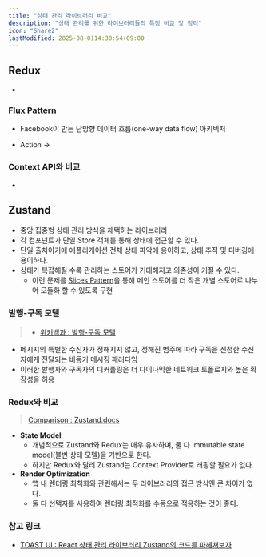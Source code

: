 ```yaml
---
title: "상태 관리 라이브러리 비교"
description: "상태 관리를 위한 라이브러리들의 특징 비교 및 정리"
icon: "Share2"
lastModified: 2025-08-0114:30:54+09:00
---
```


## Redux

-

### Flux Pattern

- Facebook이 만든 단방향 데이터 흐름(one-way data flow) 아키텍처

<Mermaid
  chart="flowchart LR
  View -->|dispatch| Action
  Action --> Dispatcher
  Dispatcher --> Store
  Store -->|emit change| View"
/>

- Action →

### Context API와 비교

-

## Zustand

- 중앙 집중형 상태 관리 방식을 채택하는 라이브러리
- 각 컴포넌트가 단일 Store 객체를 통해 상태에 접근할 수 있다.
- 단일 출처이기에 애플리케이션 전체 상태 파악에 용이하고, 상태 추적 및 디버깅에 용이하다.
- 상태가 복잡해질 수록 관리하는 스토어가 거대해지고 의존성이 커질 수 있다.
  - 이런 문제를 [Slices Pattern](https://zustand.docs.pmnd.rs/guides/slices-pattern)을 통해 메인 스토어를 더 작은 개별 스토어로 나누어 모듈화 할 수 있도록 구현

### 발행-구독 모델

> - [위키백과 : 발행-구독 모델](https://ko.wikipedia.org/wiki/%EB%B0%9C%ED%96%89-%EA%B5%AC%EB%8F%85_%EB%AA%A8%EB%8D%B8)

- 메시지의 특별한 수신자가 정해지지 않고, 정해진 범주에 따라 구독을 신청한 수신자에게 전달되는 비동기 메시징 패러다임
- 이러한 발행자와 구독자의 디커플링은 더 다이나믹한 네트워크 토폴로지와 높은 확장성을 허용

### Redux와 비교

> [Comparison : Zustand.docs](https://zustand.docs.pmnd.rs/getting-started/comparison)

- **State Model**
  - 개념적으로 Zustand와 Redux는 매우 유사하며, 둘 다 Immutable state model(불변 상태 모델)을 기반으로 한다.
  - 하지만 Redux와 달리 Zustand는 Context Provider로 래핑할 필요가 없다.
- **Render Optimization**
  - 앱 내 렌더링 최척화와 관련해서는 두 라이브러리의 접근 방식엔 큰 차이가 없다.
  - 둘 다 선택자를 사용하여 렌더링 최적화를 수동으로 적용하는 것이 좋다.

### 참고 링크

- [TOAST UI : React 상태 관리 라이브러리 Zustand의 코드를 파헤쳐보자](https://ui.toast.com/posts/ko_20210812)
